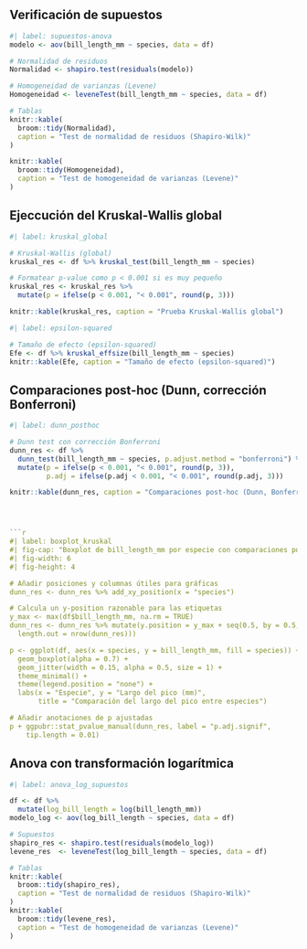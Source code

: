 ## Verificación de supuestos

```r
#| label: supuestos-anova
modelo <- aov(bill_length_mm ~ species, data = df)                                  

# Normalidad de residuos
Normalidad <- shapiro.test(residuals(modelo))

# Homogeneidad de varianzas (Levene)
Homogeneidad <- leveneTest(bill_length_mm ~ species, data = df)

# Tablas
knitr::kable(
  broom::tidy(Normalidad),
  caption = "Test de normalidad de residuos (Shapiro-Wilk)"
)

knitr::kable(
  broom::tidy(Homogeneidad),
  caption = "Test de homogeneidad de varianzas (Levene)"
)

```

## Ejeccución del Kruskal-Wallis global

```r
#| label: kruskal_global

# Kruskal-Wallis (global)
kruskal_res <- df %>% kruskal_test(bill_length_mm ~ species)

# Formatear p-value como p < 0.001 si es muy pequeño
kruskal_res <- kruskal_res %>%
  mutate(p = ifelse(p < 0.001, "< 0.001", round(p, 3)))

knitr::kable(kruskal_res, caption = "Prueba Kruskal-Wallis global")


```
```r
#| label: epsilon-squared

# Tamaño de efecto (epsilon-squared)
Efe <- df %>% kruskal_effsize(bill_length_mm ~ species)
knitr::kable(Efe, caption = "Tamaño de efecto (epsilon-squared)")
```

## Comparaciones post-hoc (Dunn, corrección Bonferroni)

```r
#| label: dunn_posthoc

# Dunn test con corrección Bonferroni
dunn_res <- df %>%
  dunn_test(bill_length_mm ~ species, p.adjust.method = "bonferroni") %>%
  mutate(p = ifelse(p < 0.001, "< 0.001", round(p, 3)),
         p.adj = ifelse(p.adj < 0.001, "< 0.001", round(p.adj, 3)))

knitr::kable(dunn_res, caption = "Comparaciones post-hoc (Dunn, Bonferroni)")




```r
#| label: boxplot_kruskal
#| fig-cap: "Boxplot de bill_length_mm por especie con comparaciones post-hoc (Dunn)."
#| fig-width: 6
#| fig-height: 4

# Añadir posiciones y columnas útiles para gráficas
dunn_res <- dunn_res %>% add_xy_position(x = "species")

# Calcula un y-position razonable para las etiquetas
y_max <- max(df$bill_length_mm, na.rm = TRUE)
dunn_res <- dunn_res %>% mutate(y.position = y_max + seq(0.5, by = 0.5, 
  length.out = nrow(dunn_res)))

p <- ggplot(df, aes(x = species, y = bill_length_mm, fill = species)) +
  geom_boxplot(alpha = 0.7) +
  geom_jitter(width = 0.15, alpha = 0.5, size = 1) +
  theme_minimal() +
  theme(legend.position = "none") +
  labs(x = "Especie", y = "Largo del pico (mm)",
       title = "Comparación del largo del pico entre especies")

# Añadir anotaciones de p ajustadas
p + ggpubr::stat_pvalue_manual(dunn_res, label = "p.adj.signif", 
    tip.length = 0.01)

```
## Anova con transformación logarítmica

```r
#| label: anova_log_supuestos

df <- df %>%
  mutate(log_bill_length = log(bill_length_mm))
modelo_log <- aov(log_bill_length ~ species, data = df)

# Supuestos
shapiro_res <- shapiro.test(residuals(modelo_log))
levene_res  <- leveneTest(log_bill_length ~ species, data = df)

# Tablas
knitr::kable(
  broom::tidy(shapiro_res),
  caption = "Test de normalidad de residuos (Shapiro-Wilk)"
)
knitr::kable(
  broom::tidy(levene_res),
  caption = "Test de homogeneidad de varianzas (Levene)"
)

```

